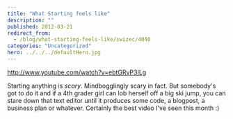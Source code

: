 ```yaml
---
title: "What Starting feels like"
description: ""
published: 2012-03-21
redirect_from:
  - /blog/what-starting-feels-like/swizec/4040
categories: "Uncategorized"
hero: ../../../defaultHero.jpg
---
```


http://www.youtube.com/watch?v=ebtGRvP3ILg

Starting anything is _scary_. Mindbogglingly scary in fact. But somebody's got to do it and if a 4th grader girl can lob herself off a big ski jump, you can stare down that text editor until it produces some code, a blogpost, a business plan or whatever. Certainly the best video I've seen this month :)
